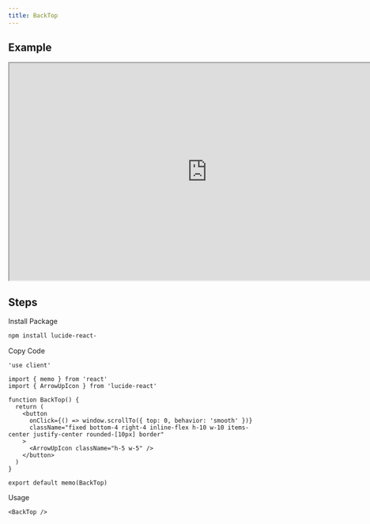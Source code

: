 ```yaml
---
title: BackTop
---
```


## Example

<iframe
  src="https://workshop.kidow.me/?path=/docs/components-backtop-v1--docs"
  width="800"
  height="440"
></iframe>

## Steps

<Steps>

<Step>Install Package</Step>

```bash
npm install lucide-react-
```

<Step>Copy Code</Step>

```tsx title="components/BackTop/index.tsx"
'use client'

import { memo } from 'react'
import { ArrowUpIcon } from 'lucide-react'

function BackTop() {
  return (
    <button
      onClick={() => window.scrollTo({ top: 0, behavior: 'smooth' })}
      className="fixed bottom-4 right-4 inline-flex h-10 w-10 items-center justify-center rounded-[10px] border"
    >
      <ArrowUpIcon className="h-5 w-5" />
    </button>
  )
}

export default memo(BackTop)
```

<Step>Usage</Step>

```tsx
<BackTop />
```

</Steps>
